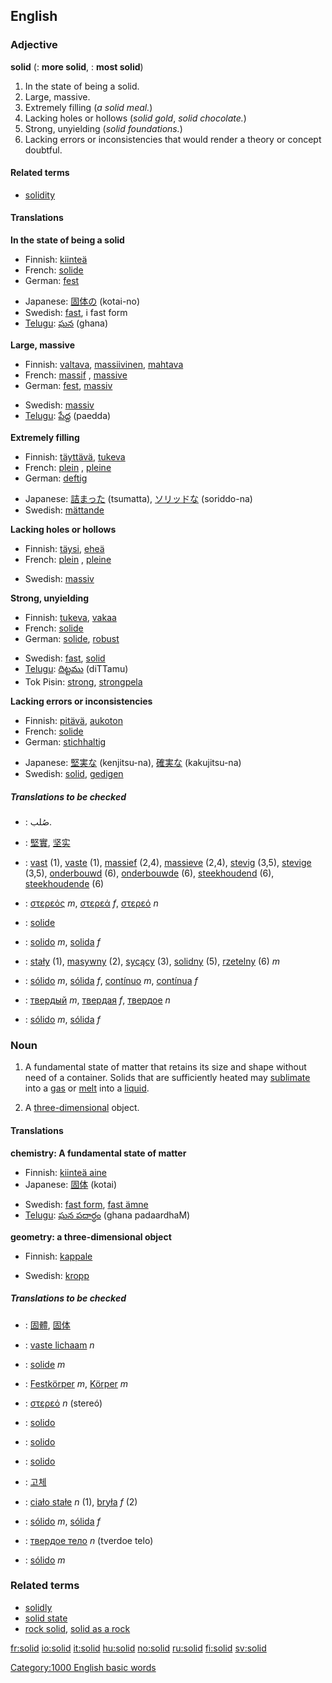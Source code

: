 ==English==

===Adjective===
'''solid'''  ({{compar}}: '''more solid''', {{superl}}: '''most solid''')

# In the state of being a solid.
# Large, massive.
# Extremely filling (''a solid meal.'')
# Lacking holes or hollows (''solid gold'', ''solid chocolate.'')
# Strong, unyielding (''solid foundations.'')
# Lacking errors or inconsistencies that would render a theory or concept doubtful.

====Related terms====
* [[solidity]]

====Translations====
'''In the state of being a solid'''
{{top}}
*Finnish: [[kiinteä]]
*French: [[solide]]
*German: [[fest]]
{{mid}}
*Japanese: [[固体の]] (kotai-no)
*Swedish: [[fast]], i fast form
*[[Telugu]]: [[ఘన]] (ghana)
{{bottom}}

'''Large, massive'''
{{top}}
*Finnish: [[valtava]], [[massiivinen]], [[mahtava]]
*French: [[massif]] {{m}}, [[massive]] {{f}}
*German: [[fest]], [[massiv]]
{{mid}}
*Swedish: [[massiv]]
*[[Telugu]]: [[పేద్ద]] (paedda)
{{bottom}}

'''Extremely filling'''
{{top}}
*Finnish: [[täyttävä]], [[tukeva]]
*French: [[plein]] {{m}}, [[pleine]] {{f}}
*German: [[deftig]]
{{mid}}
*Japanese: [[詰まった]] (tsumatta), [[ソリッドな]] (soriddo-na)
*Swedish: [[mättande]]
{{bottom}}

'''Lacking holes or hollows'''
{{top}}
*Finnish: [[täysi]], [[eheä]]
*French: [[plein]] {{m}}, [[pleine]] {{f}}
{{mid}}
*Swedish: [[massiv]]
{{bottom}}

'''Strong, unyielding'''
{{top}}
*Finnish: [[tukeva]], [[vakaa]]
*French: [[solide]]
*German: [[solide]], [[robust]]
{{mid}}
*Swedish: [[fast]], [[solid#Swedish|solid]]
*[[Telugu]]: [[దిట్టము]] (diTTamu)
*Tok Pisin: [[strong]], [[strongpela]]
{{bottom}}

'''Lacking errors or inconsistencies'''
{{top}}
*Finnish: [[pitävä]], [[aukoton]]
*French: [[solide]]
*German: [[stichhaltig]]
{{mid}}
*Japanese: [[堅実な]] (kenjitsu-na), [[確実な]] (kakujitsu-na)
*Swedish: [[solid#Swedish|solid]], [[gedigen]]
{{bottom}}

=====Translations to be checked=====
{{checktrans}}
*{{ttbc|Arabic}}: صُلب.
*{{ttbc|Chinese}}: [[堅實]], [[坚实]]
*{{ttbc|Dutch}}: [[vast]] (1), [[vaste]] (1), [[massief]] (2,4), [[massieve]] (2,4), [[stevig]] (3,5), [[stevige]] (3,5), [[onderbouwd]] (6), [[onderbouwde]] (6), [[steekhoudend]] (6), [[steekhoudende]] (6)
*{{ttbc|Greek}}: [[:el:στερεός|στερεός]] ''m'', [[:el:στερεός|στερεά]] ''f'', [[:el:στερεός|στερεό]] ''n''
*{{ttbc|Interlingua}}: [[solide]]
*{{ttbc|Italian}}: [[solido]] ''m'', [[solida]] ''f''
*{{ttbc|Polish}}: [[stały]] (1), [[masywny]] (2), [[sycący]] (3), [[solidny]] (5), [[rzetelny]] (6) ''m''
*{{ttbc|Portuguese}}: [[sólido]] ''m'', [[sólida]] ''f'', [[contínuo]] ''m'', [[contínua]] ''f''
*{{ttbc|Russian}}: [[твердый]] ''m'', [[твердая]] ''f'', [[твердое]] ''n''
*{{ttbc|Spanish}}: [[sólido]] ''m'', [[sólida]] ''f''

===Noun===
{{en-noun-reg}}

# {{chemistry}} A fundamental state of matter that retains its size and shape without need of a container.  Solids that are sufficiently heated may [[sublimate]] into a [[gas]] or [[melt]] into a [[liquid]].
# {{geometry}} A [[three-dimensional]] object.

====Translations====
'''chemistry: A fundamental state of matter'''
{{top}}
*Finnish: [[kiinteä aine]]
*Japanese: [[固体]] (kotai)
{{mid}}
*Swedish: [[fast form]], [[fast ämne]]
*[[Telugu]]: [[ఘన పదార్ధం]] (ghana padaardhaM)
{{bottom}}

'''geometry: a three-dimensional object'''
{{top}}
*Finnish: [[kappale]]
{{mid}}
*Swedish: [[kropp]]
{{bottom}}

=====Translations to be checked=====
{{checktrans}}
*{{ttbc|Chinese}}: [[固體]], [[固体]]
*{{ttbc|Dutch}}: [[vaste lichaam]] ''n''
*{{ttbc|French}}: [[solide]] ''m''
*{{ttbc|German}}: [[Festkörper]] ''m'', [[Körper]] ''m''
*{{ttbc|Greek}}: [[:el:στερεός|στερεό]] ''n'' (stereó)
*{{ttbc|Ido}}: [[solido]]
*{{ttbc|Interlingua}}: [[solido]]
*{{ttbc|Italian}}: [[solido]]
*{{ttbc|Korean}}: [[고체]]
*{{ttbc|Polish}}: [[ciało stałe]] ''n'' (1), [[bryła]] ''f'' (2)
*{{ttbc|Portuguese}}: [[sólido]] ''m'', [[sólida]] ''f''
*{{ttbc|Russian}}: [[твердое тело]] ''n'' (tverdoe telo)
*{{ttbc|Spanish}}: [[sólido]] ''m''

===Related terms===
*[[solidly]]
*[[solid state]]
*[[rock solid]], [[solid as a rock]]

[[Category:1000 English basic words]]

[[fr:solid]]
[[io:solid]]
[[it:solid]]
[[hu:solid]]
[[no:solid]]
[[ru:solid]]
[[fi:solid]]
[[sv:solid]]